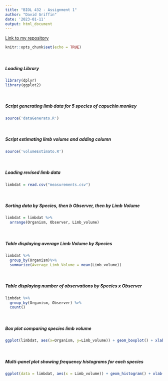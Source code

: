 ```yaml
---
title: "BIOL 432 - Assignment 1"
author: "David Griffin"
date: '2023-01-11'
output: html_document
---
```

    
[Link to my repository](https://github.com/davidgriffin124/BIOL432_Assignment1)

```r
knitr::opts_chunk$set(echo = TRUE)
```
<br>

##### Loading Library
```r
library(dplyr)
library(ggplot2)
```
<br>

##### Script generating limb data for 5 species of capuchin monkey
```r
source('dataGenerato.R')
```
<br>

##### Script estimating limb volume and adding column
```r
source('volumeEstimato.R')
```
<br>

##### Loading revised limb data
```r
limbdat = read.csv("measurements.csv")
```
<br>

##### Sorting data by Species, then b Observer, then by Limb Volume
```r
limbdat = limbdat %>%
  arrange(Organism, Observer, Limb_volume)
```
<br>

##### Table displaying average Limb Volume by Species
```r
limbdat %>%
  group_by(Organism)%>%
  summarize(Average_Limb_Volume = mean(Limb_volume))
```
<br>

##### Table displaying number of observations by Species x Observer
```r
limbdat %>%
  group_by(Organism, Observer) %>%
  count()
```
<br>

##### Box plot comparing species limb volume
```r
ggplot(limbdat, aes(x=Organism, y=Limb_volume)) + geom_boxplot() + xlab("\n Species") + ylab("Limb Volume \n") + theme_bw() + labs(title = "Limb Volume Frequency for Capuchin Monkeys", caption = "\n\n Figure 1. Limb volume distributions for 100 random samples of 5 species of capuchin monkey") + theme(plot.title = element_text(hjust = 0.5), plot.caption = element_text(hjust = 0.5))
```

<br>

##### Multi-panel plot showing frequency histograms for each species
```r
ggplot(data = limbdat, aes(x = Limb_volume)) + geom_histogram() + xlab("\n Limb Volume") + ylab("Count \n") + facet_wrap(~Organism, nrow = 2, ncol = 3) + theme_bw() + labs(title = "Limb Volume Frequency for Capuchin Monkeys", caption = "\n\n Figure 2. Frequency of various limb volumes for 100 random samples of 5 species of capuchin monkey") + theme(plot.title = element_text(hjust = 0.5), plot.caption = element_text(hjust = 0.5))
```

